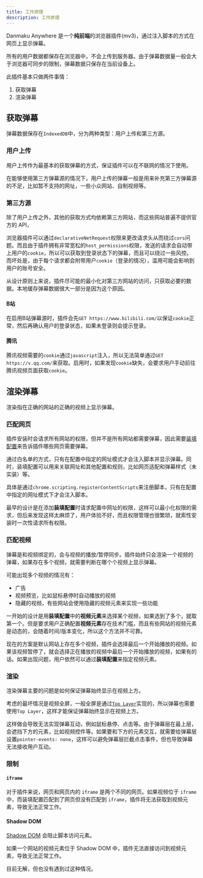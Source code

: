 ```yaml
---
title: 工作原理
description: 工作原理
---
```


Danmaku Anywhere 是一个**纯前端**的浏览器插件(mv3)，通过注入脚本的方式在网页上显示弹幕。

所有的用户数据都保存在浏览器中，不会上传到服务器。由于弹幕数据量一般会大于浏览器可同步的限制，弹幕数据只保存在当前设备上。

此插件基本只做两件事情：

1. 获取弹幕
2. 渲染弹幕

## 获取弹幕

弹幕数据保存在`IndexedDB`中，分为两种类型：用户上传和第三方源。

### 用户上传

用户上传作为最基本的获取弹幕的方式，保证插件可以在不联网的情况下使用。

在能够使用第三方弹幕源的情况下，用户上传的弹幕一般是用来补充第三方弹幕源的不足，比如暂不支持的网址，一些小众网站、自制视频等。

### 第三方源

除了用户上传之外，其他的获取方式均依赖第三方网站，而这些网站普遍不提供官方的 API，

浏览器插件可以通过`declarativeNetRequest`权限来更改请求头从而绕过`cors`问题。而且由于插件拥有非常宽松的`host_permissions`权限，发送的请求会自动带上用户的`cookie`，所以可以获取到登录状态下的弹幕，而且可以绕过一些风控。
而坏处是，由于每个请求都会附带用户`cookie`（登录的情况），滥用可能会影响到用户的账号安全。

从设计原则上来说，插件尽可能的最小化对第三方网站的访问，只获取必要的数据。本地缓存弹幕数据很大一部分是因为这个原因。

#### B站

在启用B站弹幕源时，插件会先`GET https://www.bilibili.com/`以保证`cookie`正常，然后再确认用户的登录状态，如果未登录则会提示登录。

#### 腾讯

腾讯视频需要的`cookie`通过`javascript`注入，所以无法简单通过`GET https://v.qq.com/`来获取。启用时，如果发现`cookie`缺失，会要求用户手动前往腾讯视频页面获取`cookie`。

## 渲染弹幕

渲染指在正确的网站的正确的视频上显示弹幕。

### 匹配网页

插件安装时会请求所有网站的权限，但并不是所有网站都需要弹幕，因此需要[装填配置](/docs/mount-profile)来告诉插件哪些网页需要弹幕。

通过白名单的方式，只有在配置中指定的网址模式才会注入脚本并显示弹幕。同时，装填配置可以用来关联网址和其他配置和规则，比如网页适配和弹幕样式（未实装）等。

具体是通过`chrome.scripting.registerContentScripts`来注册脚本，只有在配置中指定的网址模式下才会注入脚本。

最早的设计是在添加**装填配置**时请求配置中网址的权限，这样可以最小化权限的需求，但后来发现这样太麻烦了，用户体验不好，而且权限管理也很繁琐，就索性安装时一次性请求所有权限。

### 匹配视频

弹幕是和视频绑定的，会与视频的播放/暂停同步。插件始终只会渲染一个视频的弹幕，如果存在多个视频，就需要判断在哪个个视频上显示弹幕。

可能出现多个视频的情况有：
- 广告
- 视频预览，比如鼠标悬停时自动播放的视频
- 隐藏的视频，有些网站会使用隐藏的视频元素来实现一些功能

一开始的设计是用**装填配置**中的**视频元素**来选择某个视频，如果选到了多个，就取第一个。但是要求用户正确配置**视频元素**存在技术门槛，而且有些网站的视频元素是动态的，会随着时间/版本变化，所以这个方法并不可靠。

现在的方案是默认网站上存在多个视频，插件会选择最后一个开始播放的视频。如果该视频暂停了，就会选择正在播放的视频中最后一个开始播放的视频，如果有的话。如果出现问题，用户依然可以通过**装填配置**来指定视频元素。

### 渲染

渲染弹幕主要的问题是如何保证弹幕始终显示在视频上方。

考虑的最坏情况是视频全屏，一般全屏是通过[`Top Layer`](https://developer.mozilla.org/en-US/docs/Glossary/Top_layer)实现的，所以弹幕也需要使用`Top Layer`，这样才能保证弹幕始终显示在视频上方。

这样做会导致无法实现弹幕互动，例如鼠标悬停、点击等。由于弹幕层在最上层，会遮挡下方的元素，比如视频控件等。如果要和下方的元素交互，就需要给弹幕层设置`pointer-events: none`，这样可以避免弹幕层拦截点击事件，但也导致弹幕无法接收用户互动。

### 限制

#### `iframe`

对于插件来说，网页和网页内的 `iframe` 是两个不同的网页。如果视频位于 `iframe` 中，而装填配置匹配到了网页但没有匹配到 `iframe`，插件将无法获取到视频元素，导致无法正常工作。

#### Shadow DOM

[Shadow DOM](https://developer.mozilla.org/en-US/docs/Web/API/Web_components/Using_shadow_DOM) 会阻止脚本访问元素。

如果一个网站的视频元素位于 Shadow DOM 中，插件无法直接访问到视频元素，导致无法正常工作。

目前无解，但也没有遇到过这种情况。
